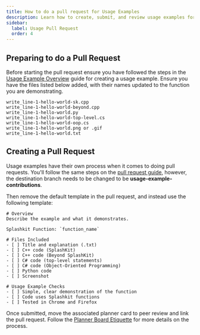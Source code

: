 ```yaml
---
title: How to do a pull request for Usage Examples
description: Learn how to create, submit, and review usage examples for the Splashkit website.
sidebar:
  label: Usage Pull Request
  order: 4
---
```


## Preparing to do a Pull Request

Before starting the pull request ensure you have followed the steps in the
[Usage Example Overview](/products/splashkit/splashkit-website/usage-examples/01-overview) guide for
creating a usage example. Ensure you have the files listed below added, with their names updated to
the function you are demonstrating.

```plaintext
write_line-1-hello-world-sk.cpp
write_line-1-hello-world-beyond.cpp
write_line-1-hello-world.py
write_line-1-hello-world-top-level.cs
write_line-1-hello-world-oop.cs
write_line-1-hello-world.png or .gif
write_line-1-hello-world.txt
```

## Creating a Pull Request

Usage examples have their own process when it comes to doing pull requests. You'll follow the same
steps on the [pull request guide](/products/splashkit/splashkit-website/onboarding/03-pull-request),
however, the destination branch needs to be changed to be **usage-example-contributions**.

Then remove the default template in the pull request, and instead use the following template:

```shell
# Overview
Describe the example and what it demonstrates.

Splashkit Function: `function_name`

# Files Included
- [ ] Title and explanation (.txt)
- [ ] C++ code (SplashKit)
- [ ] C++ code (Beyond SplashKit)
- [ ] C# code (top-level statements)
- [ ] C# code (Object-Oriented Programming)
- [ ] Python code
- [ ] Screenshot

# Usage Example Checks
- [ ] Simple, clear demonstration of the function
- [ ] Code uses Splashkit functions
- [ ] Tested in Chrome and Firefox
```

Once submitted, move the associated planner card to peer review and link the pull request. Follow
the [Planner Board Etiquette](/products/splashkit/splashkit-website/onboarding/07-planner-board) for
more details on the process.
